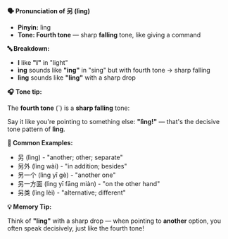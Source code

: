 **🗣️ Pronunciation of 另 (lìng)**

- **Pinyin:** lìng
- **Tone: Fourth tone** — sharp **falling** tone, like giving a command

**🔤 Breakdown:**

- **l** like **"l"** in "light"
- **ìng** sounds like **"ing"** in "sing" but with fourth tone → sharp falling
- **lìng** sounds like **"ling"** with a sharp drop

**🎧 Tone tip:**

The **fourth tone** (ˋ) is a **sharp falling** tone:

Say it like you're pointing to something else: **"lìng!"** — that's the decisive tone pattern of
**lìng**.

**📝 Common Examples:**

- 另 (lìng) - "another; other; separate"
- 另外 (lìng wài) - "in addition; besides"
- 另一个 (lìng yī gè) - "another one"
- 另一方面 (lìng yī fāng miàn) - "on the other hand"
- 另类 (lìng lèi) - "alternative; different"

**💡 Memory Tip:**

Think of **"ling"** with a sharp drop — when pointing to **another** option, you often speak
decisively, just like the fourth tone!
